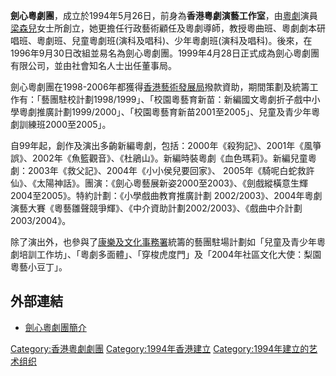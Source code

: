 '''劍心粵劇團'''，成立於1994年5月26日，前身為'''香港粵劇演藝工作室'''，由[[粵劇|粵劇]]演員[[梁森兒|梁森兒]]女士所創立，她更擔任行政藝術顧任及粵劇導師，教授粵曲班、粵劇劇本研唱班、粵劇班、兒童粵劇班(演科及唱科)、少年粵劇班(演科及唱科)。後來，在1996年9月30日改組並易名為劍心粵劇團。1999年4月28日正式成為劍心粵劇團有限公司，並由社會知名人士出任董事局。

劍心粵劇團在1998-2006年都獲得[[香港藝術發展局|香港藝術發展局]]撥款資助，期間策劃及統籌工作有：「藝團駐校計劃1998/1999」、「校園粵藝育新苗：新編國文粵劇折子戲中小學粵劇推廣計劃1999/2000」、「校園粵藝育新苗2001至2005」、兒童及青少年粵劇訓練班2000至2005」。

自99年起，創作及演出多齣新編粵劇，包括：2000年《殺狗記》、2001年《風箏誤》、2002年《魚籃觀音》、《杜鵑山》。新編時裝粵劇《血色瑪莉》。新編兒童粵劇：2003年《救父記》、2004年《小小侯兒要回家》、 2005年《騎呢白蛇救許仙》、《太陽神話》。團演：《劍心粵藝展新姿2000至2003》、《劍戲縱橫意生輝2004至2005》。特約計劃：《小學戲曲教育推廣計劃 2002/2003》、2004年粵劇演藝大賽《粵藝雛聲競爭輝》、《中介資助計劃2002/2003》、《戲曲中介計劃2003/2004》。

除了演出外，也參與了[[康樂及文化事務署|康樂及文化事務署]]統籌的藝團駐場計劃如「兒童及青少年粵 劇培訓工作坊」、「粵劇多面體」、「穿梭虎度門」及「2004年社區文化大使：梨園粵藝小豆丁」。

==外部連結==
* [http://www.kimsum-opera.com.hk/ 劍心粵劇團簡介]{{Wayback|url=http://www.kimsum-opera.com.hk/ |date=20060425081143 }}

[[Category:香港粵劇劇團|Category:香港粵劇劇團]]
[[Category:1994年香港建立|Category:1994年香港建立]]
[[Category:1994年建立的艺术组织|Category:1994年建立的艺术组织]]